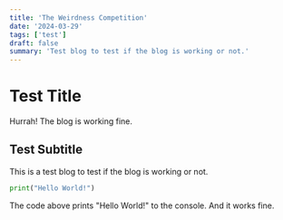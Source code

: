 ```yaml
---
title: 'The Weirdness Competition'
date: '2024-03-29'
tags: ['test']
draft: false
summary: 'Test blog to test if the blog is working or not.'
---
```


# Test Title

Hurrah! The blog is working fine.

## Test Subtitle

This is a test blog to test if the blog is working or not.

```python
print("Hello World!")
```

The code above prints "Hello World!" to the console. And it works fine.

